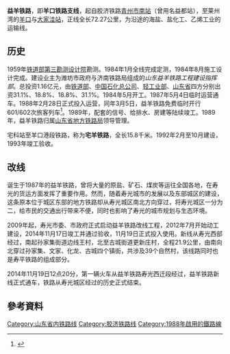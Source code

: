 {{Outdated|time=2017-05-25}}
{{Infobox rail system-route
|rail_name=益羊铁路
|other_name=
|banner_color=blue
|image=
|caption=
|system_map=
|mapimage_width=
|map_bgcolor=
|code_name=
|locale={{CHN}}[[山东省|山东省]]
|service_type=普速铁路
|network=
|start=
|open_operation=1988年2月28日<ref>{{cite news
 |title=益羊铁路新线已进入施工期 
 |url=http://www.shouguang.gov.cn/news/zhxw/201308/t20130819_45986.html 
 |website=寿光日报 
 |date=2012-10-17 
 |archiveurl=https://archive.is/20170524153044/http://www.sdsqw.cn/bin/mse.exe?seachword=&K=g0&A=2&rec=50&run=13 
 |archivedate=2017-05-24 
 |deadurl=yes 
}}</ref>
|end_operation=
|operation_note=
|system_length=72.27公里<ref>{{cite web|title=山东省志 铁路志（1986-2005） |url=http://www.sdsqw.cn/bin/mse.exe?seachword=&K=g0&A=2&rec=50&run=13 |website=山东省省情资料库 |date=2015-09-29 |archiveurl=https://archive.is/20170524153044/http://www.sdsqw.cn/bin/mse.exe?seachword=&K=g0&A=2&rec=50&run=13 |archivedate=2017-05-24 |deadurl=yes }}</ref>
|length_in_operation=
|total_length= 
|line_title=线路
|lines=单线铁路
|stations=6
|route_title=线路
|main_route=
|secondary_route=
|branch_route=
|standard=地方Ⅰ级铁路
|main_stations=4
|ridership=
|fleet_size=
|max_speed=  
|track_gauge={{标准轨}}
|min_radius= 一般地段600米，困难地段400米
|max_grade= 5‰
|block_signal=继电半自动
|electrification=否
|depot=
|operator= [[山东地方铁路局|山东地方铁路局]][[益羊铁路管理处|益羊铁路管理处]]
|franchise=
|hq=[[潍坊市|潍坊市]]
|key_person=
|website=
|route_map={{益羊铁路RDT}}
}}
'''益羊铁路'''，即'''羊口铁路支线'''，起自胶济铁路[[青州市南站|青州市南站]]（曾用名益都站），至莱州湾的[[羊口镇|羊口]]与[[大家洼站|大家洼站]]，正线全长72.27公里，为沿途的海盐、盐化工、乙烯工业的运输线。

==历史==
1959年[[铁道部第三勘测设计院|铁道部第三勘测设计院]]勘测。1984年1月全线完成定测，1984年8月施工设计完成。建设业主为潍坊市政府与济南铁路局组成的''山东益羊铁路工程建设指挥部''。总投资1.16亿元，由[[铁道部|铁道部]]、[[中国石化总公司|中国石化总公司]]、[[轻工业部|轻工业部]]、[[山东省|山东省]]四方分别出资31.1%、18.8%、18.8%、31.1%。1984年5月开工。1987年5月4日临时运营通车。1988年2月28日正式投入运营，同年3月5日，益羊铁路免费临时开行601/602次旅客列车<ref>{{cite web|title=好消息：益羊铁路新线计划于本月19日通车 |url=http://www.shouguang.gov.cn/news/zhxw/201411/t20141112_58117.html |website=寿光日报 |date=2014-11-12 |archiveurl=https://archive.is/20170524160020/http://www.shouguang.gov.cn/news/zhxw/201411/t20141112_58117.html |archivedate=2017-05-24 |deadurl=yes }}</ref>。1989年，配套的信号、给排水、房建等陆续竣工。1989年，益羊铁路归属[[山东省地方铁路局|山东省地方铁路局]]领导管理。

宅科站至羊口港段铁路，称为'''宅羊铁路'''，全长15.8千米。1992年2月至10月建设，1993年竣工验收。

==改线==
诞生于1987年的益羊铁路，曾将大量的原盐、矿石、煤炭等运往全国各地，在寿光的货运方面发挥了重要作用。然而，随着寿光城市的发展以及东部城区的建设，这条原本位于城区东部的地方铁路却从寿光城区南北方向穿过，将寿光城区一分为二，给市民的交通出行带来不便，同时也影响了寿光的城市规划与生态环境。

2009年起，寿光市委、市政府正式启动益羊铁路改线工程，2012年7月开始动工建设，2014年11月17日竣工并通过验收，11月19日正式投入使用。新线从寿光西部经过，南起孙家集街道边线王村，北至古城街道更新庄村，全程21.9公里，由南向北穿过孙家集、文家、化龙、古城四个镇街，共涉及39个自然村，该线路同时也是寿平铁路的组成部分。

2014年11月19日12点20分，第一辆火车从益羊铁路寿光西迁段经过，益羊铁路新线正式通车，铁路从寿光城区经过的历史正式结束。

==參考資料==
{{reflist}}
{{益羊铁路|nocat}}
{{山东铁路}}
{{中国铁路}}

{{DEFAULTSORT:Yiyang railway}}
[[Category:山东省内铁路线|Category:山东省内铁路线]]
[[Category:胶济铁路线|Category:胶济铁路线]]
[[Category:1988年啟用的鐵路線|Category:1988年啟用的鐵路線]]